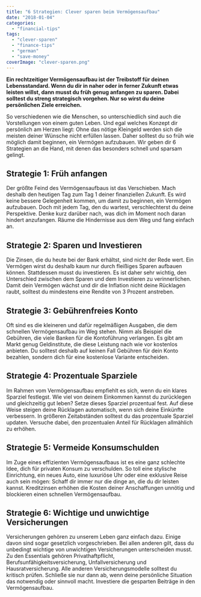 ```yaml
---
title: "6 Strategien: Clever sparen beim Vermögensaufbau"
date: "2018-01-04"
categories: 
  - "financial-tips"
tags: 
  - "clever-sparen"
  - "finance-tips"
  - "german"
  - "save-money"
coverImage: "clever-sparen.png"
---
```


**Ein rechtzeitiger Vermögensaufbau ist der Treibstoff für deinen Lebensstandard. Wenn du dir in naher oder in ferner Zukunft etwas leisten willst, dann musst du früh genug anfangen zu sparen. Dabei solltest du streng strategisch vorgehen. Nur so wirst du deine persönlichen Ziele erreichen.**

So verschiedenen wie die Menschen, so unterschiedlich sind auch die Vorstellungen von einem guten Leben. Und egal welches Konzept dir persönlich am Herzen liegt: Ohne das nötige Kleingeld werden sich die meisten deiner Wünsche nicht erfüllen lassen. Daher solltest du so früh wie möglich damit beginnen, ein Vermögen aufzubauen. Wir geben dir 6 Strategien an die Hand, mit denen das besonders schnell und sparsam gelingt.

## Strategie 1: Früh anfangen

Der größte Feind des Vermögensaufbaus ist das Verschieben. Mach deshalb den heutigen Tag zum Tag 1 deiner finanziellen Zukunft. Es wird keine bessere Gelegenheit kommen, um damit zu beginnen, ein Vermögen aufzubauen. Doch mit jedem Tag, den du wartest, verschlechterst du deine Perspektive. Denke kurz darüber nach, was dich im Moment noch daran hindert anzufangen. Räume die Hindernisse aus dem Weg und fang einfach an.

## Strategie 2: Sparen und Investieren

Die Zinsen, die du heute bei der Bank erhältst, sind nicht der Rede wert. Ein Vermögen wirst du deshalb kaum nur durch fleißiges Sparen aufbauen können. Stattdessen musst du investieren. Es ist daher sehr wichtig, den Unterschied zwischen dem Sparen und dem Investieren zu verinnerlichen. Damit dein Vermögen wächst und dir die Inflation nicht deine Rücklagen raubt, solltest du mindestens eine Rendite von 3 Prozent anstreben.

## Strategie 3: Gebührenfreies Konto

Oft sind es die kleineren und dafür regelmäßigen Ausgaben, die dem schnellen Vermögensaufbau im Weg stehen. Nimm als Beispiel die Gebühren, die viele Banken für die Kontoführung verlangen. Es gibt am Markt genug Geldinstitute, die diese Leistung nach wie vor kostenlos anbieten. Du solltest deshalb auf keinen Fall Gebühren für dein Konto bezahlen, sondern dich für eine kostenlose Variante entscheiden.

## Strategie 4: Prozentuale Sparziele

Im Rahmen vom Vermögensaufbau empfiehlt es sich, wenn du ein klares Sparziel festlegst. Wie viel von deinem Einkommen kannst du zurücklegen und gleichzeitig gut leben? Setze dieses Sparziel prozentual fest. Auf diese Weise steigen deine Rücklagen automatisch, wenn sich deine Einkünfte verbessern. In größeren Zeitabständen solltest du das prozentuale Sparziel updaten. Versuche dabei, den prozentualen Anteil für Rücklagen allmählich zu erhöhen.

## Strategie 5: Vermeide Konsumschulden

Im Zuge eines effizienten Vermögensaufbaus ist es eine ganz schlechte Idee, dich für privaten Konsum zu verschulden. So toll eine stylische Einrichtung, ein neues Auto, eine luxuriöse Uhr oder eine exklusive Reise auch sein mögen: Schaff dir immer nur die dinge an, die du dir leisten kannst. Kreditzinsen erhöhen die Kosten deiner Anschaffungen unnötig und blockieren einen schnellen Vermögensaufbau.

## Strategie 6: Wichtige und unwichtige Versicherungen

Versicherungen gehören zu unserem Leben ganz einfach dazu. Einige davon sind sogar gesetzlich vorgeschrieben. Bei allen anderen gilt, dass du unbedingt wichtige von unwichtigen Versicherungen unterscheiden musst. Zu den Essentials gehören Privathaftpflicht, Berufsunfähigkeitsversicherung, Unfallversicherung und Hausratversicherung. Alle anderen Versicherungsmodelle solltest du kritisch prüfen. Schließe sie nur dann ab, wenn deine persönliche Situation das notwendig oder sinnvoll macht. Investiere die gesparten Beiträge in den Vermögensaufbau.
